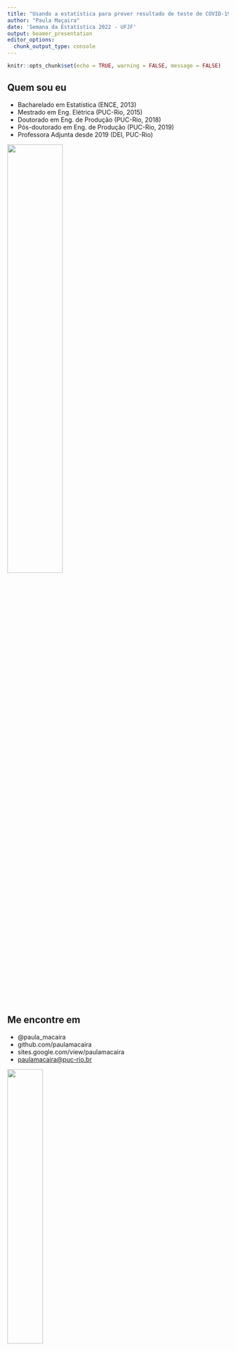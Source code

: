 ```yaml
---
title: "Usando a estatística para prever resultado de teste de COVID-19 no app Dados do Bem"
author: "Paula Maçaira"
date: 'Semana da Estatística 2022 - UFJF'
output: beamer_presentation
editor_options: 
  chunk_output_type: console
---
```


```r
knitr::opts_chunk$set(echo = TRUE, warning = FALSE, message = FALSE)
```

## Quem sou eu

-   Bacharelado em Estatística (ENCE, 2013)
-   Mestrado em Eng. Elétrica (PUC-Rio, 2015)
-   Doutorado em Eng. de Produção (PUC-Rio, 2018)
-   Pós-doutorado em Eng. de Produção (PUC-Rio, 2019)
-   Professora Adjunta desde 2019 (DEI, PUC-Rio)

\flushright ![](Paula.png){width="50%"}

## Me encontre em

-   @paula_macaira
-   github.com/paulamacaira
-   sites.google.com/view/paulamacaira
-   [paulamacaira\@puc-rio.br](mailto:paulamacaira@puc-rio.br){.email}

\flushright ![](RedesSociais.png){width="40%"}

## Grupos que faço parte

![](grupos.jpg){width="100%"}

## ...

![](LetsGo.png){width="100%"}

## O paper

![](logo.png){width=100%}

## A pandemia de COVID-19 e a importância dos testes

- A pandemia de COVID-19 requeriu extensos programas de testes para entender a transmissão, diagnosticar e isolar os casos positivos

- Dada a alta mortalidade e a ausência de um tratamento específico ou de uma vacina confiável, grandes programas de testes foram parte essencial do controle da epidemia

- A frequência dos testes, no entanto, é muito heterogênea entre os países, no Brasil, as taxas de testagem foram uma das mais baixas\footnote{120.548 testes por um milhão de habitantes, em 02 de dezembro de 2020} no mundo, tornando os sistemas de triagem essenciais para priorizar a testagem

## Objetivo do estudo

Sabendo então da importância da triagem para priorização da testagem para COVID-19, o presente estudo usou a **combinação de sintomas e técnicas de aprendizado de máquina para desenvolver um modelo preditivo** que identifique pessoas e áreas com maior risco de infecção por SARS-CoV-2

## Fonte dos dados

- Este estudo utilizou dados coletados de indivíduos cadastrados no aplicativo "Dados do Bem"\footnote{lançado no Brasil em 28 de abril de 2020}

- Por meio de uma breve pesquisa, o aplicativo coleta:
  + Dados georreferenciados dos usuários inscritos
  + Características demográficas e ocupacionais
  + Sintomas autorreferidos
  + Se o participante é profissional de saúde
  + Se o participante esteve em contato com uma pessoa infectada por SARS-CoV-2

## Interface do aplicativo

![](DDB.png){width=100%}

## Como era a priorização...
  
- Antes do estudo, o aplicativo combinava as informações pesquisadas e selecionava indivíduos para teste por meio de alguns critérios de seleção, como por exemplo: **aqueles que haviam sido indicados por um participante previamente testado positivamente tinha a maior prioridade para serem testados, seguidos pelos profissionais de saúde**

## Como o estudo foi desenhado

- Foram incluídos participantes cadastrados no aplicativo desde sua data de lançamento (28 de abril) até 16 de julho de 2020

- Para treinar o modelo, foram selecionados os participantes que responderam ao questionário, fizeram o teste do anticorpo e obteviram um resultado conclusivo (positivo ou negativo)

- Para a identificação das áreas de risco, foram incluídos também os participantes que não haviam sido testados, aplicando o modelo para estimar os resultados de seus testes

## Variáveis e objeto de estudo

- Como o objetivo do estudo foi identificar manifestações clínicas e fatores individuais associados a testes com resultados positivos, as variáveis coletadas e analisadas foram:
  + dados demográficos dos participantes (idade, sexo)
  + sintomas (perda de olfato ou anosmia, febre, mialgia, tosse, náusea, falta de ar, diarreia, coriza e dor de garganta)
  + se o usuário mora junto com alguém com infecção confirmada por SARS-CoV-2
  + resultado do teste de COVID
  
## Desenho do estudo

1. Análise estatística das base de dados
2. Associação entre sintomas (individuais) e resultado do teste (**ajustado por idade e gênero**) através de regressão logística - isto é, 11 modelos, um para cada sintoma - obtendo o Odds Ratio (OR) de cada sintoma
3. Aplicação de **cinco técnicas\footnote{regressão logística (LR) stepwise, Naïve Bayes (NB), Random Forest (RF), Decision Tree usando C5.0 (DT) e eXtreme gradient Boosting} diferentes de aprendizado de máquina**  construir um modelo de previsão que determine, através da combinação de sintomas, a probabilidade de um participante estar infectado por SARS-CoV-2
  + Para tratar o desequilíbrio da variável de resposta (apenas 11,8% são testes positivos) foram avaliadas quatro técnicas diferentes de balanceamento de dados\footnote{Downsampling, Upsampling, Synthetic Minority Oversampling Technique (SMOTE) e Random Over-Sampling Exemplos (ROSE)}
  
## Desenho do estudo

4. Dados foram divididos em conjunto de treinamento (80%) e um conjunto de teste (20%), mantendo a mesma proporção de classes majoritárias e minoritárias entre as subamostras
5. Após obter os melhores hiperparâmetros para cada combinação de modelo e técnica de balanceamento no grupo de treinamento, foi utilizado o Coeficiente de Correlação de Matthew (MCC) para avaliar os resultados nos conjuntos de teste - além do valor de MCC, consideramos a interpretabilidade do modelo para a escolha do modelo final

## Desenho do estudo

6. Por fim, foi avaliada a distribuição dos riscos de infecção por SARS-CoV-2 na área geográfica do Rio de Janeiro modelada como um mapa de grade (cada grade é uma área quadrada de 400m x 400m)
7. Juntamente com os participantes com resultados de testes confirmados, o modelo escolhido foi aplicado à amostra de participantes que ainda não haviam sido testados no período deste estudo para obter o resultado do teste estimado
8. A proporção\footnote{Para evitar interpretações erradas de proporções em grades com dados escassos, foram consideradas apenas grades com pelo menos 10 participantes} de infecções estimadas por SARS-CoV-2 para cada grade foi calculada como:

$$\text{Grade de Risco}= \frac{\text{quantidade de usuários positivos}}{\text{todos os usuários}}$$

## Desenho do estudo

9. Após avaliar a distribuição dos riscos da rede entre todas as redes foram criados cinco grupos de risco usando a média e o desvio padrão (DP) como limites:
  + "muito baixo" (< média-1,5*DP)
  + "baixo " (de média-1,5*SD até média-0,5*SD)
  + "médio" (de média-0,5*SD até média+0,5*SD)
  + "alto" (de média+0,5*SD até média+1,5*SD)
  + "risco muito alto" (>média+1,5*DP)
10. A partir dessa classificação, construímos um mapa de risco para o Rio de Janeiro.

## Validação externa

- O modelo final foi incorporado ao aplicativo em 17 de julho de 2020 e para verificar os ganhos com esse modelo proposto, foi realizada uma validação com os dados do Rio de Janeiro
- Comparamos a proporção de resultados positivos antes da implementação do modelo no aplicativo (usando dados de 15 de junho de 2020 a 16 de julho de 2020) e após sua implementação (usando dados de 01 de agosto de 2020 a 01 de setembro de 2020)\footnote{O intervalo de duas semanas entre a incorporação do modelo no aplicativo e a validação foi necessário, pois ainda havia testes agendados de acordo com a política de priorização anterior}
- Foi avaliado se a média das proporções de resultados positivos antes da implementação do modelo pode ser considerada menor do que a proporção média de resultados positivos após sua implementação através do teste de Wilcoxon

## Disponibilidade dos dados

Os dados e o código utilizados no estudo foram disponibilizados em <https://github.com/noispuc/Dantas_etal_PLOSOne_App-based-symptom>

## Resultados - Análise descritiva da base de dados

![](Table1.png){width=100%}
De 28 de abril de 2020 a 16 de julho de 2020, **337.435 indivíduos** registraram seus sintomas por meio do aplicativo Dados do Bem

## Resultados - Odds Ratio dos sintomas

![](Fig1.png){width=100%}

## Resultados - Combinação de sintomas e modelos

- Para desenvolver um modelo para prever participantes positivos com base no conjunto de dados disponível, foram executadas 25 combinações diferentes de técnicas de aprendizado de máquina e estratégias de amostragem.
- Foram avaliadas comparativamente o desempenho dos modelos no conjunto de teste de acordo com as métricas de Sensibilidade, Especificidade, Predictive Positive Value (PPV), Negative Predictive Value (NPV), F1-Score e MCC

## Resultados - Combinação de sintomas e modelos

![](Fig2.png){width=100%}

## Resultados - Decisão do modelo final

- O modelo final escolhido foi o método de regressão logística combinado com a estratégia de balanceamento de upsampling

![](Equacao.png){width=100%}

## Resultados - Performance no grupo de teste

![](Fig3.png){width=100%}
O modelo prediz corretamente quase todos os testes negativos com apenas 7% de usuários falso-negativos entre os previstos como negativos

## Resultados - Performance no grupo de teste

![](Table2.png){width=100%}

## Resultados - Grade de risco

![](Fig4.png){width=100%}
Aplicamos o modelo preditivo aos 287.714 indivíduos que se registraram no aplicativo (não testados) e 99.431 (34,5%) foram classificados como positivos

## Resultados - Validação externa

- O aplicativo "Dados do Bem" incorporou o modelo final em 17 de julho de 2020, utilizando-o para priorizar usuários para testes em alguns estados brasileiros
- A validação externa com dados do Rio de Janeiro compreendeu 57.762 testes de 01 de agosto a 01 de setembro, resultando em **18,1%** de resultados positivos (10.466/57.762)
- Se considerarmos os dados de 15 de junho a 16 de julho (antes da implantação do modelo), observamos apenas **14,9%** de positividade (5.296/35.626), indicando que o modelo incorporado aumentou a proporção de testes positivos
- Os resultados do teste de hipóteses mostraram diferença estatisticamente significativa entre a proporção de resultados positivos antes e após a implementação do modelo (p-valor < 0,001 com nível de confiança de 95%)

## Conclusões

- O trabalho usou dados sobre sintomas individuais e dados demográficos obtidos de um sistema baseado em aplicativo para prever indivíduos com maior probabilidade de serem infectados por SARS-CoV-2
- Foi desenvolvido um modelo de triagem visando priorizar os usuários para testes e após a aplicação do modelo, dos 57.762 usuários selecionados, 18,1% foram testados positivos
- Essa taxa de positividade foi mais significativa do que a observada sem modelo (14,9%), o que indica que o modelo contribuiu para melhorar a estratégia de teste e selecionar os usuários com maior probabilidade de serem positivos no cenário atual
- Além disso, foi desenvolvido um mapa de risco derivado do modelo, que pode ajudar os tomadores de decisão a localizar regiões com maior risco de testes positivos, permitindo melhores políticas de testagem e controle de doenças

## Inscrições abertas para Mestrado e Doutorado na PUC-Rio

\center ![](mestradoPUCRio.jpeg){width=70%}
